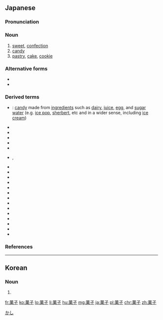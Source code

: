 ==Japanese==
{{ja-kanjitab|か|し|yomi=o}}

===Pronunciation===
{{ja-pron|yomi=o|かし|acc=1|acc_ref=<ref name="DJR">{{R:Daijirin}}</ref><ref>{{R:Kenkyusha JEL Pocket}}</ref>}}

===Noun===
{{ja-noun|かし|hhira=くわし}}

# [[sweet]], [[confection]]
# [[candy]]
# [[pastry]], [[cake]], [[cookie]]

===Alternative forms===
* {{l|ja|お菓子}}
* {{l|ja|御菓子}}

===Derived terms===
{{der-top}}
* {{ja-r|氷菓子|こおりがし}}: [[candy]] made from [[ingredient]]s such as [[dairy]], [[juice]], [[egg]], and [[sugar water]] (e.g. [[ice pop]], [[sherbert]], etc and in a wider sense, including [[ice cream]])
* {{ja-r|上菓子|じょうがし}}
* {{ja-r|駄菓子|だがし}}
* {{ja-r|茶菓子|ちゃがし}}
* {{ja-r|生菓子|なまがし}}
* {{ja-r|練り菓子|ねりがし}}
* {{ja-r|干菓子|ひがし}}, {{ja-r|乾菓子|ひがし}}
* {{ja-r|引き菓子|ひきがし}}
* {{ja-r|水菓子|みずがし}}
* {{ja-r|蒸し菓子|むしがし}}
* {{ja-r|盛り菓子|もりがし}}
* {{ja-r|洋菓子|ようがし}}
* {{ja-r|和菓子|わがし}}
* {{ja-r|綿菓子|わたがし}}
* {{ja-r|菓子パン|かしパン}}
* {{ja-r|菓子屋|かしや}}
* {{ja-r|菓子器|かしき}}
* {{ja-r|菓子皿|かしざら}}
* {{ja-r|菓子折り|かしおり}}
* {{ja-r|菓子鉢|かしばち}}
* {{ja-r|菓子盆|かしぼん}}
{{der-bottom}}

===References===
<references />

[[Category:ja:Sweets|かし]]

----

==Korean==
{{ko-hanjatab}}

===Noun===
{{ko-noun|hj|rv=gwaja|hangeul=과자}}

# {{hanja form of|과자|[[confection#English|confection]], [[sweet#Noun|sweet]]}}

[[fr:菓子]]
[[ko:菓子]]
[[lo:菓子]]
[[li:菓子]]
[[hu:菓子]]
[[mg:菓子]]
[[ja:菓子]]
[[pl:菓子]]
[[chr:菓子]]
[[zh:菓子]]